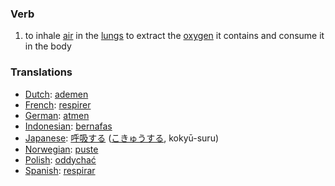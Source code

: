 === Verb ===

# to inhale [[air]] in the [[lung]]s to extract the [[oxygen]] it contains and consume it in the body

=== Translations ===
*[[Dutch]]: [[ademen]]
*[[French]]: [[respirer]]
*[[German]]: [[atmen]]
*[[Indonesian]]: [[nafas|bernafas]]
*[[Japanese]]: [[呼吸]]する ([[こきゅう]]する, kokyū-suru)
*[[Norwegian]]: [[puste]]
*[[Polish]]: [[oddychać]]
*[[Spanish]]: [[respirar]]